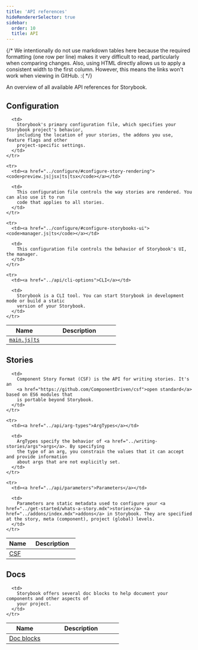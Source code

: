 ```yaml
---
title: 'API references'
hideRendererSelector: true
sidebar:
  order: 10
  title: API
---
```


{/*
  We intentionally do not use markdown tables here because the required formatting (one row per line)
  makes it very difficult to read, particularly when comparing changes.
  Also, using HTML directly allows us to apply a consistent width to the first column.
  However, this means the links won't work when viewing in GitHub. :(
*/}

An overview of all available API references for Storybook.

## Configuration

<table>
  <thead>
    <tr>
      <th scope="col" width="33%">Name</th>
      <th scope="col">Description</th>
    </tr>
  </thead>

  <tbody>
    <tr>
      <td><a href="../api/main-config"><code>main.js|ts</code></a></td>

      <td>
        Storybook's primary configuration file, which specifies your Storybook project's behavior,
        including the location of your stories, the addons you use, feature flags and other
        project-specific settings.
      </td>
    </tr>

    <tr>
      <td><a href="../configure/#configure-story-rendering"><code>preview.js|jsx|ts|tsx</code></a></td>

      <td>
        This configuration file controls the way stories are rendered. You can also use it to run
        code that applies to all stories.
      </td>
    </tr>

    <tr>
      <td><a href="../configure/#configure-storybooks-ui"><code>manager.js|ts</code></a></td>

      <td>
        This configuration file controls the behavior of Storybook's UI, the manager.
      </td>
    </tr>

    <tr>
      <td><a href="../api/cli-options">CLI</a></td>

      <td>
        Storybook is a CLI tool. You can start Storybook in development mode or build a static
        version of your Storybook.
      </td>
    </tr>
  </tbody>
</table>

## Stories

<table>
  <thead>
    <tr>
      <th scope="col" width="33%">Name</th>
      <th scope="col">Description</th>
    </tr>
  </thead>

  <tbody>
    <tr>
      <td><a href="../api/csf">CSF</a></td>

      <td>
        Component Story Format (CSF) is the API for writing stories. It's an
        <a href="https://github.com/ComponentDriven/csf">open standard</a> based on ES6 modules that
        is portable beyond Storybook.
      </td>
    </tr>

    <tr>
      <td><a href="../api/arg-types">ArgTypes</a></td>

      <td>
        ArgTypes specify the behavior of <a href="../writing-stories/args">args</a>. By specifying
        the type of an arg, you constrain the values that it can accept and provide information
        about args that are not explicitly set.
      </td>
    </tr>

    <tr>
      <td><a href="../api/parameters">Parameters</a></td>

      <td>
        Parameters are static metadata used to configure your <a href="../get-started/whats-a-story.mdx">stories</a> <a href="../addons/index.mdx">addons</a> in Storybook. They are specified at the story, meta (component), project (global) levels.
      </td>
    </tr>
  </tbody>
</table>

## Docs

<table>
  <thead>
    <tr>
      <th scope="col" width="33%">Name</th>
      <th scope="col">Description</th>
    </tr>
  </thead>

  <tbody>
    <tr>
      <td><a href="../writing-docs/doc-blocks/#available-blocks">Doc blocks</a></td>

      <td>
        Storybook offers several doc blocks to help document your components and other aspects of
        your project.
      </td>
    </tr>
  </tbody>
</table>
